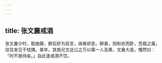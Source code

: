 ```yaml
---
---
---
```

title: 张文襄戒酒
---



张文襄少时，耽曲蘖，醉后好为狂言，闻者却走。醉甚，则和衣而卧，笠屐之属，往往发见于枕隅。某年，其族兄文达公之万以第一人及第，文襄大恚，慨然曰：「时不我待矣。」自此遂戒酒不饮。